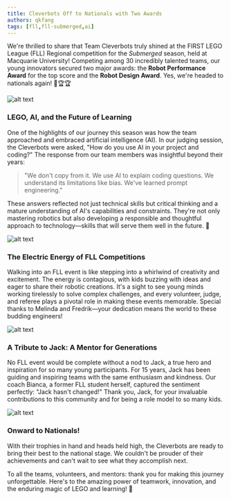 ```yaml
---
title: Cleverbots Off to Nationals with Two Awards
authors: qkfang
tags: [fll,fll-submerged,ai]
---
```



We're thrilled to share that Team Cleverbots truly shined at the FIRST LEGO League (FLL) Regional competition for the *Submerged* season, held at Macquarie University! Competing among 30 incredibly talented teams, our young innovators secured two major awards: the **Robot Performance Award** for the top score and the **Robot Design Award**. Yes, we're headed to nationals again! 🎉🏆🏆 

![alt text](images/fll-submerged-regional-awards.jpg)

### LEGO, AI, and the Future of Learning

One of the highlights of our journey this season was how the team approached and embraced artificial intelligence (AI). In our judging session, the Cleverbots were asked, "How do you use AI in your project and coding?" The response from our team members was insightful beyond their years: 

> "We don't copy from it. We use AI to explain coding questions. We understand its limitations like bias. We've learned prompt engineering."

These answers reflected not just technical skills but critical thinking and a mature understanding of AI's capabilities and constraints. They're not only mastering robotics but also developing a responsible and thoughtful approach to technology—skills that will serve them well in the future. 🌟

![alt text](images/fll-submerged-regional-ask-gpt.jpg)

### The Electric Energy of FLL Competitions

Walking into an FLL event is like stepping into a whirlwind of creativity and excitement. The energy is contagious, with kids buzzing with ideas and eager to share their robotic creations. It's a sight to see young minds working tirelessly to solve complex challenges, and every volunteer, judge, and referee plays a pivotal role in making these events memorable. Special thanks to Melinda and Fredrik—your dedication means the world to these budding engineers!

![alt text](images/fll-submerged-regional-robot-game.jpg)

### A Tribute to Jack: A Mentor for Generations

No FLL event would be complete without a nod to Jack, a true hero and inspiration for so many young participants. For 15 years, Jack has been guiding and inspiring teams with the same enthusiasm and kindness. Our coach Bianca, a former FLL student herself, captured the sentiment perfectly: "Jack hasn't changed!" Thank you, Jack, for your invaluable contributions to this community and for being a role model to so many kids.

![alt text](images/fll-submerged-regional-jack.jpg)

### Onward to Nationals!

With their trophies in hand and heads held high, the Cleverbots are ready to bring their best to the national stage. We couldn't be prouder of their achievements and can't wait to see what they accomplish next.

To all the teams, volunteers, and mentors: thank you for making this journey unforgettable. Here's to the amazing power of teamwork, innovation, and the enduring magic of LEGO and learning! 🚀

